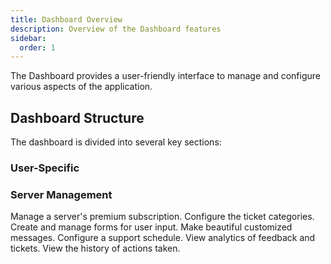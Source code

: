 ```yaml
---
title: Dashboard Overview
description: Overview of the Dashboard features
sidebar:
  order: 1
---
```



The Dashboard provides a user-friendly interface to manage and configure various aspects of the application.

## Dashboard Structure

The dashboard is divided into several key sections:

### User-Specific

<LinkCard
  href="/dashboard/billing"
  title="Billing"
  description="Manage your billing information and subscriptions."
/>

### Server Management

<Feature header="Premium Management" href="/dashboard/premium">
  Manage a server's premium subscription.
</Feature>

<Feature header="Category Configuration" href="/dashboard/categories">
  Configure the ticket categories.
</Feature>

<Feature header="Form Management" href="/dashboard/forms">
  Create and manage forms for user input.
</Feature>

<Feature header="Custom Messages" href="/dashboard/messages">
  Make beautiful customized messages.
</Feature>

<Feature header="Support Schedule" href="/dashboard/schedule">
  Configure a support schedule.
</Feature>

<Feature header="Analytics" href="/dashboard/analytics">
  View analytics of feedback and tickets.
</Feature>

<Feature header="Audit Log" href="/dashboard/audit-log">
  View the history of actions taken.
</Feature>
